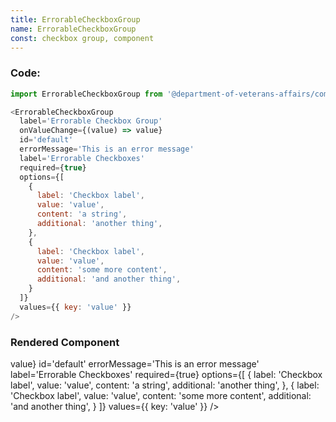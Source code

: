 ```yaml
---
title: ErrorableCheckboxGroup
name: ErrorableCheckboxGroup
const: checkbox group, component
---
```



### Code:
```javascript
import ErrorableCheckboxGroup from '@department-of-veterans-affairs/component-library/ErrorableCheckboxGroup'

<ErrorableCheckboxGroup
  label='Errorable Checkbox Group'
  onValueChange={(value) => value}
  id='default'
  errorMessage='This is an error message'
  label='Errorable Checkboxes'
  required={true}
  options={[
    {
      label: 'Checkbox label',
      value: 'value',
      content: 'a string',
      additional: 'another thing',
    },
    {
      label: 'Checkbox label',
      value: 'value',
      content: 'some more content',
      additional: 'and another thing',
    }
  ]}
  values={{ key: 'value' }}
/>
```

### Rendered Component
<div className="site-c-reactcomp__rendered">
  <ErrorableCheckboxGroup
    label='Errorable Checkbox Group'
    onValueChange={(value) => value}
    id='default'
    errorMessage='This is an error message'
    label='Errorable Checkboxes'
    required={true}
    options={[
      {
        label: 'Checkbox label',
        value: 'value',
        content: 'a string',
        additional: 'another thing',
      },
      {
        label: 'Checkbox label',
        value: 'value',
        content: 'some more content',
        additional: 'and another thing',
      }
    ]}
    values={{ key: 'value' }}
  />
</div>
